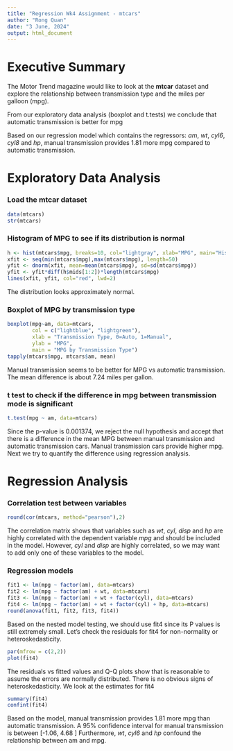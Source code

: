 ---
title: "Regression Wk4 Assignment - mtcars"
author: "Rong Quan"
date: "3 June, 2024"
output: html_document
---
   
# Executive Summary
The Motor Trend magazine would like to look at the **mtcar** dataset and explore the relationship between transmission type and the miles per galloon (mpg). 
   
From our exploratory data analysis (boxplot and t.tests) we conclude that automatic transmission is better for mpg
  
Based on our regression model which contains the regressors: *am*, *wt*, *cyl6*, *cyl8* and *hp*, manual transmission provides 1.81 more mpg compared to automatic transmission.
   
# Exploratory Data Analysis

### Load the mtcar dataset  
```{r}
data(mtcars)
str(mtcars)
```
   
### Histogram of MPG to see if its distribution is normal  
```{r}
h <- hist(mtcars$mpg, breaks=10, col="lightgray", xlab="MPG", main="Histogram of MPG")
xfit <- seq(min(mtcars$mpg),max(mtcars$mpg), length=50)
yfit <- dnorm(xfit, mean=mean(mtcars$mpg), sd=sd(mtcars$mpg))
yfit <- yfit*diff(h$mids[1:2])*length(mtcars$mpg)
lines(xfit, yfit, col="red", lwd=2)
```
   
The distribution looks approximately normal.
    
### Boxplot of MPG by transmission type
```{r}
boxplot(mpg~am, data=mtcars,
        col = c("lightblue", "lightgreen"),
        xlab = "Transmission Type, 0=Auto, 1=Manual",
        ylab = "MPG",
        main = "MPG by Transmission Type")
tapply(mtcars$mpg, mtcars$am, mean)
```
  
Manual transmission seems to be better for MPG vs automatic transmission. The mean difference is about 7.24 miles per gallon.
  
### t test to check if the difference in mpg between transmission mode is significant
```{r}
t.test(mpg ~ am, data=mtcars)
```
     
Since the p-value is 0.001374, we reject the null hypothesis and accept that there is a difference in the mean MPG between manual transmission and automatic transmission cars. Manual transmission cars provide higher mpg. Next we try to quantify the difference using regression analysis.

# Regression Analysis
  
### Correlation test between variables
```{r}  
round(cor(mtcars, method="pearson"),2)
```

The correlation matrix shows that variables such as *wt*, *cyl*, *disp* and *hp* are highly correlated with the dependent variable *mpg* and should be included in the model. However, *cyl* and *disp* are highly correlated, so we may want to add only one of these variables to the model. 
  
### Regression models
```{r}
fit1 <- lm(mpg ~ factor(am), data=mtcars)
fit2 <- lm(mpg ~ factor(am) + wt, data=mtcars)
fit3 <- lm(mpg ~ factor(am) + wt + factor(cyl), data=mtcars)
fit4 <- lm(mpg ~ factor(am) + wt + factor(cyl) + hp, data=mtcars)
round(anova(fit1, fit2, fit3, fit4))
```
   
Based on the nested model testing, we should use fit4 since its P values is still extremely small. Let's check the residuals for fit4 for non-normality or heteroskedasticity.
   
```{r}
par(mfrow = c(2,2))
plot(fit4)   
```

The residuals vs fitted values and Q-Q plots show that is reasonable to assume the errors are normally distributed. There is no obvious signs of heteroskedasticity. We look at the estimates for fit4
    
```{r}
summary(fit4)
confint(fit4)
```  

Based on the model, manual transmission provides 1.81 more mpg than automatic transmission. A 95% confidence interval for manual transmission is between [-1.06, 4.68 ] Furthermore, *wt*, *cyl6* and *hp* confound the relationship between am and mpg.
   
